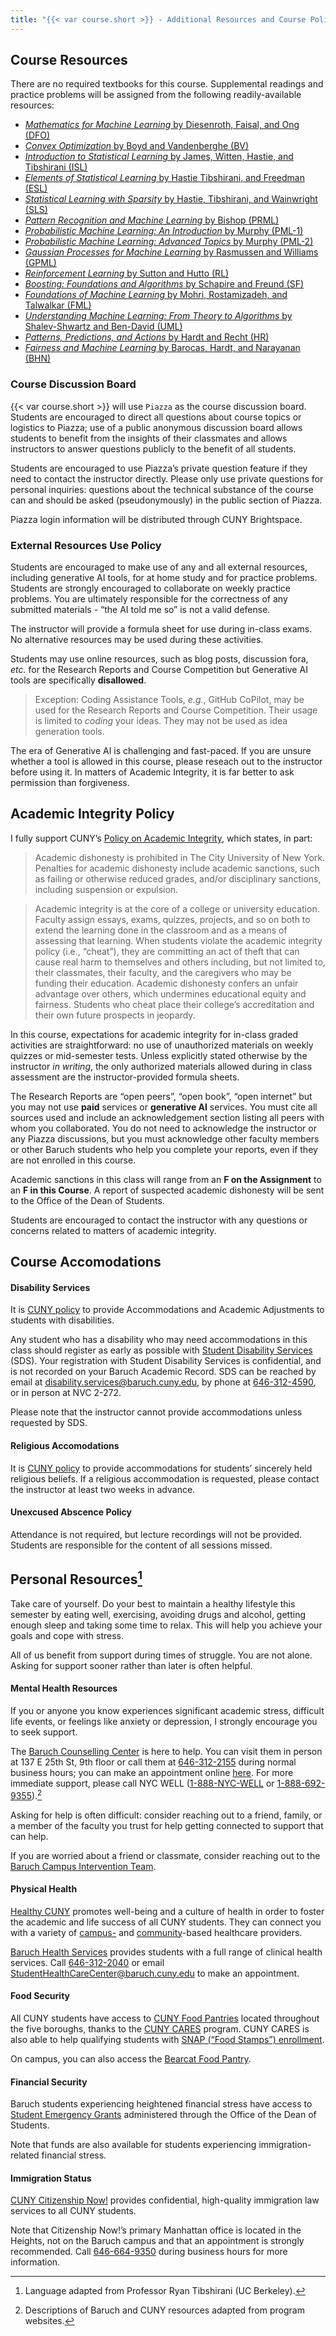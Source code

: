 ```yaml
---
title: "{{< var course.short >}} - Additional Resources and Course Policies"
---
```


## Course Resources

There are no required textbooks for this course.
Supplemental readings and practice problems will be
assigned from the following readily-available resources: 

- [*Mathematics for Machine Learning* by Diesenroth, Faisal, and Ong (DFO)](http://mml-book.github.io)
- [*Convex Optimization* by Boyd and Vandenberghe (BV)](https://web.stanford.edu/~boyd/cvxbook/)
- [*Introduction to Statistical Learning* by James, 
  Witten, Hastie, and Tibshirani (ISL)](https://www.statlearning.com/)
- [*Elements of Statistical Learning* by Hastie Tibshirani,
  and Freedman (ESL)](https://hastie.su.domains/ElemStatLearn/)
- [*Statistical Learning with Sparsity* by Hastie, Tibshirani, and
   Wainwright (SLS)](https://hastie.su.domains/StatLearnSparsity/)
- [*Pattern Recognition and Machine Learning* by Bishop 
  (PRML)](https://www.microsoft.com/en-us/research/publication/pattern-recognition-machine-learning/)
- [*Probabilistic Machine Learning: An Introduction* by Murphy (PML-1)](https://probml.github.io/pml-book/book1.html)
- [*Probabilistic Machine Learning: Advanced Topics* by Murphy (PML-2)](https://probml.github.io/pml-book/book2.html)
- [*Gaussian Processes for Machine Learning* by Rasmussen and Williams (GPML)](https://doi.org/10.7551/mitpress/3206.001.0001)
- [*Reinforcement Learning* by Sutton and Hutto (RL)](http://www.incompleteideas.net/book/the-book-2nd.html)
- [*Boosting: Foundations and Algorithms* by Schapire and Freund (SF)](https://doi.org/10.7551/mitpress/8291.001.0001)
- [*Foundations of Machine Learning* by Mohri, Rostamizadeh, and Talwalkar (FML)](https://cs.nyu.edu/~mohri/mlbook/)
- [*Understanding Machine Learning: From Theory to Algorithms* by Shalev-Shwartz and Ben-David (UML)](https://www.cs.huji.ac.il/~shais/UnderstandingMachineLearning/)
- [*Patterns, Predictions, and Actions* by Hardt and Recht (HR)](https://mlstory.org)
- [*Fairness and Machine Learning* by Barocas, Hardt, and Narayanan (BHN)](https://fairmlbook.org/)

### Course Discussion Board

{{< var course.short >}} will use `Piazza` as the course discussion
board. Students are encouraged to direct all questions about course
topics or logistics to Piazza; use of a public anonymous discussion
board allows students to benefit from the insights of their classmates
and allows instructors to answer questions publicly to the benefit 
of all students. 

Students are encouraged to use Piazza's private question feature if
they need to contact the instructor directly. Please only use private
questions for personal inquiries: questions about the technical
substance of the course can and should be asked (pseudonymously) in
the public section of Piazza. 

Piazza login information will be distributed through CUNY Brightspace.

### External Resources Use Policy {#externalresources}

Students are encouraged to make use of any and all external resources, including
generative AI tools, for at home study and for practice problems. 
Students are strongly encouraged to collaborate on weekly practice problems. 
You are ultimately  responsible for the correctness of any submitted materials
- "the AI told me so" is not a valid defense.

The instructor will provide a formula sheet for use during in-class exams. No alternative resources may be used during these activities.

Students may use online resources, such as blog posts, discussion fora, *etc.* 
for the Research Reports and Course Competition but Generative AI tools are 
specifically **disallowed**. 

> Exception: Coding Assistance Tools, *e.g.*, GitHub CoPilot, may be used for
  the Research Reports and Course Competition. Their usage is limited to *coding*
  your ideas. They may not be used as idea generation tools. 
  
The era of Generative AI is challenging and fast-paced. If you are unsure whether
a tool is allowed in this course, please reseach out to the instructor before
using it. In matters of Academic Integrity, it is far better to ask permission
than forgiveness. 

## Academic Integrity Policy {#aipolicy}

I fully support CUNY’s [Policy on Academic Integrity](https://studentaffairs.baruch.cuny.edu/wp-content/uploads/sites/6/2024/08/CUNY-Academic-Integrity-Policy-2024.pdf), which states, in part:

> Academic dishonesty is prohibited in The City University of New York. Penalties for academic dishonesty include academic sanctions, such as failing or otherwise reduced grades, and/or disciplinary sanctions, including suspension or expulsion.

> Academic integrity is at the core of a college or university education. Faculty assign essays, exams, quizzes, projects, and so on both to extend the learning done in the classroom and as a means of assessing that learning. When students violate the academic integrity policy (i.e., "cheat"), they are committing an act of theft that can cause real harm to themselves and others including, but not limited to, their classmates, their faculty, and the caregivers who may be funding their education. Academic dishonesty confers an unfair advantage over others, which undermines educational equity and fairness. Students who cheat place their college’s accreditation and their own future prospects in jeopardy.

In this course, expectations for academic integrity for in-class graded activities
are straightforward: no use of unauthorized materials on weekly quizzes or
mid-semester tests. Unless explicitly stated otherwise by the instructor
*in writing*, the only authorized materials allowed during in class assessment
are the instructor-provided formula sheets.

The Research Reports are "open peers", "open book", "open internet" but you may
not use **paid** services or **generative AI** services. You must cite all sources
used and include an acknowledgement section listing all peers with whom you
collaborated. You do not need to acknowledge the instructor or any Piazza
discussions, but you must acknowledge other faculty members or other Baruch
students who help you complete your reports, even if they are not enrolled in
this course.


Academic sanctions in this class will range from an **F on the Assignment** to
an **F in this Course**. A report of suspected academic dishonesty will be sent
to the Office of the Dean of Students. 

Students are encouraged to contact the instructor with any questions or concerns
related to matters of academic integrity.

## Course Accomodations

#### Disability Services

It is [CUNY policy](https://www.cuny.edu/about/administration/offices/legal-affairs/policies-resources/reasonable-accommodations-and-academic-adjustments/v-accommodations/) to provide Accommodations and Academic Adjustments to students with disabilities. 

Any student who has a disability who may need accommodations in this class should register as early as possible with [Student Disability Services](https://studentaffairs.baruch.cuny.edu/student-disability-services/) (SDS). Your registration with Student Disability Services is confidential, and is not recorded on your Baruch Academic Record. SDS can be reached by email at [disability.services@baruch.cuny.edu](mailto:disability.services@baruch.cuny.edu), by phone at [646-312-4590](tel:646-312-4590), or in person at NVC 2-272.

Please note that the instructor cannot provide accommodations unless requested by SDS.

#### Religious Accomodations

It is [CUNY policy](https://www.cuny.edu/about/administration/offices/legal-affairs/policies-resources/reasonable-accommodations-and-academic-adjustments/vi-religious-accommodations/) to provide accommodations for students' sincerely held religious beliefs. If a religious accommodation is requested, please contact the instructor at least two weeks in advance.

#### Unexcused Abscence Policy

Attendance is not required, but lecture recordings will not be provided. Students are responsible for the content of all sessions missed.

## Personal Resources[^2]

Take care of yourself. Do your best to maintain a healthy lifestyle this semester by eating well, exercising, avoiding drugs and alcohol, getting enough sleep and taking some time to relax. This will help you achieve your goals and cope with stress. 

All of us benefit from support during times of struggle. You are not alone. Asking for support sooner rather than later is often helpful. 

#### Mental Health Resources

If you or anyone you know experiences significant academic stress, difficult life events, or feelings like anxiety or depression, I strongly encourage you to seek support.

The [Baruch Counselling Center](https://studentaffairs.baruch.cuny.edu/counseling/)
is here to help. You can visit them in person at 137 E 25th St, 9th floor  or
call them at [646-312-2155](tel:646-312-2155) during normal business hours;
you can make an appointment online
[here](https://baruch.az1.qualtrics.com/jfe/form/SV_a4NCaYrV2Sk1cyg). 
For more immediate support, please call NYC WELL 
([1-888-NYC-WELL](tel:646-312-2155) or [1-888-692-9355](tel:1-888-692-9355)).[^3] 

Asking for help is often difficult: consider reaching out to a friend, family, or a member of the faculty you trust for help getting connected to support that can help. 

If you are worried about a friend or classmate, consider reaching out to the
[Baruch Campus Intervention
Team](https://studentaffairs.baruch.cuny.edu/campus-intervention-team/).

#### Physical Health

[Healthy CUNY](https://www.healthycuny.org/) promotes well-being and a culture
of health in order to foster the academic and life success of all CUNY students.
They can connect you with a variety of 
[campus-](https://www.healthycuny.org/cuny-health-centers) and
[community](https://www.healthycuny.org/community-health-resources)-based
healthcare providers. 

[Baruch Health Services](https://studentaffairs.baruch.cuny.edu/health/) provides
students with a full range of clinical health services. Call
[646-312-2040](tel:646-312-2040) or email
[StudentHealthCareCenter@baruch.cuny.edu](mailto:StudentHealthCareCenter@baruch.cuny.edu)
to make an appointment.

#### Food Security

All CUNY students have access to [CUNY Food
Pantries](https://www.cuny.edu/about/administration/offices/transformation/cuny-cares/food-pantry/) 
located throughout the five boroughs, thanks to the [CUNY CARES](https://www.cuny.edu/about/administration/offices/transformation/cuny-cares/) 
program. CUNY CARES is also able to help qualifying students with [SNAP 
("Food Stamps") enrollment](https://www.cuny.edu/current-students/student-affairs/student-services/snap/).

On campus, you can also access the [Bearcat Food
Pantry](https://studentaffairs.baruch.cuny.edu/dean-of-students/bearcat-food-pantry/).

#### Financial Security

Baruch students experiencing heightened financial stress have access to
[Student Emergency Grants](https://studentaffairs.baruch.cuny.edu/dean-of-students/emergencyfunds/)
administered through the Office of the Dean of Students. 

Note that funds are also available for students experiencing immigration-related
financial stress.

#### Immigration Status

[CUNY Citizenship Now!](https://www.cuny.edu/about/administration/offices/communications-marketing/citizenship-now/) 
provides confidential, high-quality immigration law services to all CUNY students. 

Note that Citizenship Now!'s primary Manhattan office is located in the Heights, 
not on the Baruch campus and that an appointment is strongly recommended. Call
[646-664-9350](tel:646-664-9350) during business hours for more information.

[^2]: Language adapted from Professor Ryan Tibshirani (UC Berkeley).

[^3]: Descriptions of Baruch and CUNY resources adapted from program websites.
